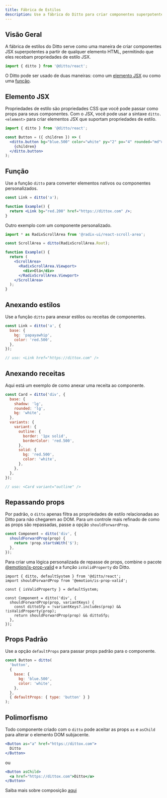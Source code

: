 ```yaml
---
title: Fábrica de Estilos
description: Use a fábrica do Ditto para criar componentes superpotentes
---
```


## Visão Geral

A fábrica de estilos do Ditto serve como uma maneira de criar componentes JSX superpotentes a partir de qualquer elemento HTML, permitindo que eles recebam propriedades de estilo JSX.

```js
import { ditto } from '@ditto/react';
```

O Ditto pode ser usado de duas maneiras: como um [elemento JSX](#elemento-jsx) ou como uma [função](#função).

## Elemento JSX

Propriedades de estilo são propriedades CSS que você pode passar como props para seus componentes. Com o JSX, você pode usar a sintaxe `ditto.<element>` para criar elementos JSX que suportam propriedades de estilo.

```jsx
import { ditto } from '@ditto/react';

const Button = ({ children }) => (
  <ditto.button bg="blue.500" color="white" py="2" px="4" rounded="md">
    {children}
  </ditto.button>
);
```

## Função

Use a função `ditto` para converter elementos nativos ou componentes personalizados.

```jsx
const Link = ditto('a');

function Example() {
  return <Link bg="red.200" href="https://dittox.com" />;
}
```

Outro exemplo com um componente personalizado.

```jsx
import * as RadixScrollArea from '@radix-ui/react-scroll-area';

const ScrollArea = ditto(RadixScrollArea.Root);

function Example() {
  return (
    <ScrollArea>
      <RadixScrollArea.Viewport>
        <div>Olá</div>
      </RadixScrollArea.Viewport>
    </ScrollArea>
  );
}
```

## Anexando estilos

Use a função `ditto` para anexar estilos ou receitas de componentes.

```jsx
const Link = ditto('a', {
  base: {
    bg: 'papayawhip',
    color: 'red.500',
  },
});

// uso: <Link href="https://dittox.com" />
```

## Anexando receitas

Aqui está um exemplo de como anexar uma receita ao componente.

```jsx
const Card = ditto('div', {
  base: {
    shadow: 'lg',
    rounded: 'lg',
    bg: 'white',
  },
  variants: {
    variant: {
      outline: {
        border: '1px solid',
        borderColor: 'red.500',
      },
      solid: {
        bg: 'red.500',
        color: 'white',
      },
    },
  },
});

// uso: <Card variant="outline" />
```

## Repassando props

Por padrão, o `ditto` apenas filtra as propriedades de estilo relacionadas ao Ditto para não chegarem ao DOM. Para um controle mais refinado de como as props são repassadas, passe a opção `shouldForwardProp`.

```jsx
const Component = ditto('div', {
  shouldForwardProp(prop) {
    return !prop.startsWith('$');
  },
});
```

Para criar uma lógica personalizada de repasse de props, combine o pacote [@emotion/is-prop-valid](https://github.com/emotion-js/emotion/tree/master/packages/is-prop-valid) e a função `isValidProperty` do Ditto.

```tsx
import { ditto, defaultSystem } from '@ditto/react';
import shouldForwardProp from '@emotion/is-prop-valid';

const { isValidProperty } = defaultSystem;

const Component = ditto('div', {
  shouldForwardProp(prop, variantKeys) {
    const dittoSfp = !variantKeys?.includes(prop) && !isValidProperty(prop);
    return shouldForwardProp(prop) && dittoSfp;
  },
});
```

## Props Padrão

Use a opção `defaultProps` para passar props padrão para o componente.

```jsx
const Button = ditto(
  'button',
  {
    base: {
      bg: 'blue.500',
      color: 'white',
    },
  },
  { defaultProps: { type: 'button' } }
);
```

## Polimorfismo

Todo componente criado com o `ditto` pode aceitar as props `as` e `asChild` para alterar o elemento DOM subjacente.

```jsx
<Button as="a" href="https://dittox.com">
  Ditto
</Button>
```

ou

```jsx
<Button asChild>
  <a href="https://dittox.com">Ditto</a>
</Button>
```

Saiba mais sobre composição [aqui](/docs/components/overview/composition)
